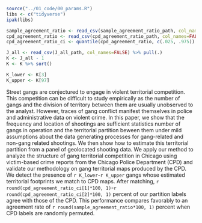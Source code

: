 ```r

source("../01_code/00_params.R")
libs <- c("tidyverse")
ipak(libs)

sample_agreement_ratio <- read_csv(sample_agreement_ratio_path, col_names=FALSE) %>% pull()
cpd_agreement_ratio <- read_csv(cpd_agreement_ratio_path, col_names=FALSE) %>% pull()
cpd_agreement_ratio_ci <- quantile(cpd_agreement_ratio, c(.025, .975))

J_all <- read_csv(J_all_path, col_names=FALSE) %>% pull(.)
K <- J_all - 1
K <- K %>% sort()

K_lower <- K[3]
K_upper <- K[97]

```

Street gangs are conjectured to engage in violent territorial competition. This competition can be difficult to study empirically as the number of gangs and the division of territory between them are usually unobserved to the analyst. However, traces of gang conflict manifest themselves in police and administrative data on violent crime. In this paper, we show that the frequency and location of shootings are sufficient statistics number of gangs in operation and the territorial partition beween them under mild assumptions about the data generating processes for gang-related and non-gang related shootings. We then show how to estimate this territorial partition from a panel of geolocated shooting data. We apply our method to analyze the structure of gang territorial competition in Chicago using victim-based crime reports from the Chicago Police Department (CPD) and validate our methodology on gang territorial maps produced by the CPD. We detect the presence of `r K_lower`-`r K_upper` gangs whose estimated territorial footprints we match to CPD maps. After matching, `r round(cpd_agreement_ratio_ci[1]*100, 1)`-`r round(cpd_agreement_ratio_ci[2]*100, 1)` percent of our partition labels agree with those of the CPD. This performance compares favorably to an agreement rate of `r round(sample_agreement_ratio*100, 1)` percent when CPD labels are randomly permuted.
